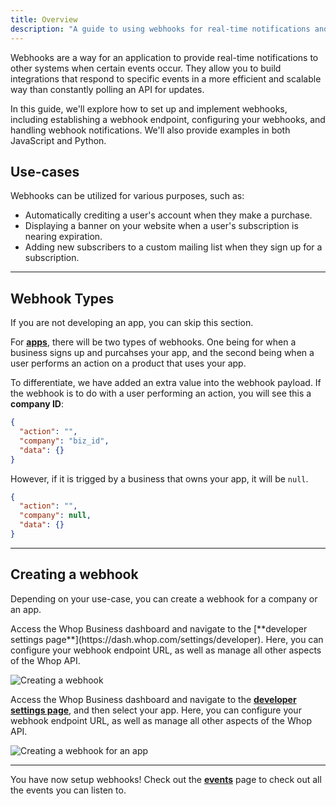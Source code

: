 ```yaml
---
title: Overview
description: "A guide to using webhooks for real-time notifications and integrations"
---
```


Webhooks are a way for an application to provide real-time notifications to other systems when certain events occur. They allow you to build integrations that respond to specific events in a more efficient and scalable way than constantly polling an API for updates.

In this guide, we'll explore how to set up and implement webhooks, including establishing a webhook endpoint, configuring your webhooks, and handling webhook notifications. We'll also provide examples in both JavaScript and Python.

## Use-cases

Webhooks can be utilized for various purposes, such as:

- Automatically crediting a user's account when they make a purchase.
- Displaying a banner on your website when a user's subscription is nearing expiration.
- Adding new subscribers to a custom mailing list when they sign up for a subscription.

---

## Webhook Types

<Note>If you are not developing an app, you can skip this section.</Note>

For [**apps**](/apps/overview), there will be two types of webhooks. One being for when a business signs up and purcahses your app, and the second being when a user performs an action on a product that uses your app.

To differentiate, we have added an extra value into the webhook payload. If the webhook is to do with a user performing an action, you will see this a **company ID**:

```json
{
  "action": "",
  "company": "biz_id",
  "data": {}
}
```

However, if it is trigged by a business that owns your app, it will be `null`.

```json
{
  "action": "",
  "company": null,
  "data": {}
}
```

---

## Creating a webhook

Depending on your use-case, you can create a webhook for a company or an app.

<AccordionGroup>

<Accordion title="Creating a webhook for a company">
Access the Whop Business dashboard and navigate to the [**developer settings page**](https://dash.whop.com/settings/developer). Here, you can configure your webhook endpoint URL, as well as manage all other aspects of the Whop API.

![Creating a webhook](https://dev-docs-weld.vercel.app/newwebhook.gif)

</Accordion>

<Accordion title="Creating a webhook for an app">

Access the Whop Business dashboard and navigate to the [**developer settings page**](https://dash.whop.com/settings/developer), and then select your app. Here, you can configure your webhook endpoint URL, as well as manage all other aspects of the Whop API.

![Creating a webhook for an app](https://imgur.com/od2oML7.gif)

</Accordion>

</AccordionGroup>

---

You have now setup webhooks! Check out the [**events**](/webhooks/events) page to check out all the events you can listen to.
